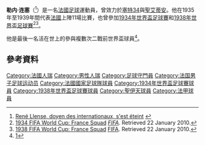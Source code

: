 {{noteTA|G1=football|1=zh-hans:圣艾蒂安;zh-hk:聖伊天;zh-tw:聖艾蒂安;}}
{{Football player infobox
| image= René LLense en 1935 (gardien du FC Sète).jpg
| caption= 
| playername = 勒内·连塞<br />''René Llense''
| fullname = 
| height = 
| nickname = 
| dateofbirth = {{birth date|1913|7|14}}
| cityofbirth = {{FRA}}[[東庇里牛斯省|東庇里牛斯省]][[科利烏爾|科利烏爾]]
| dateofdeath = {{death date and age|2014|3|12|1913|7|14}}
| cityofdeath = 
| currentclub = 已退役
| position = [[守門員|守門員]]
| youthyears = 
| youthclubs = 
| years = ?-1938<br />1938-1939<br />1942-1945
| clubs = [[塞特34足球俱樂部|塞特34]]<br />[[聖艾蒂安足球俱樂部|聖艾蒂安]]<br />[[聖艾蒂安足球俱樂部|聖艾蒂安]]
| caps(goals) = <br /><br />
| nationalyears = 1935-1939
| nationalteam = [[法國國家足球隊|法國]]
| nationalcaps(goals) = {{0}}11 {{0}}{{0}}(0)
}}
'''勒内·连塞'''（{{bd|1913年|7月14日|2014年|3月12日|catIdx=Llense, Rene}}<ref>[http://www.fff.fr/actualites/139361-551298-rene-llense-doyen-des-internationaux-sest-eteint René Llense, doyen des internationaux, s'est éteint] {{Wayback|url=http://www.fff.fr/actualites/139361-551298-rene-llense-doyen-des-internationaux-sest-eteint |date=20160304082133 }} {{fr icon}}</ref>）是一名[[法國|法國]][[足球|足球]]運動員，曾效力於[[塞特34足球俱樂部|塞特34]]與[[聖艾蒂安足球俱樂部|聖艾蒂安]]。他在1935年至1939年間代表[[法國國家足球隊|法國]]上陣11場比賽，也曾參加[[1934年世界盃足球賽|1934年世界盃足球賽]]和[[1938年世界盃足球賽|1938年世界盃足球賽]]<ref>[http://www.fifa.com/worldcup/archive/edition=3/teams/team=43946.html 1934 FIFA World Cup: France Squad] {{Wayback|url=http://www.fifa.com/worldcup/archive/edition=3/teams/team=43946.html |date=20100530120359 }} ''[[FIFA|FIFA]]''. Retrieved 22 January 2010.</ref><ref>[http://www.fifa.com/worldcup/archive/edition=5/teams/team=43946.html 1938 FIFA World Cup: France Squad] {{Wayback|url=http://www.fifa.com/worldcup/archive/edition=5/teams/team=43946.html |date=20100210230106 }} [[FIFA|FIFA]]. Retrieved 22 January 2010.</ref>。 

他是最後一名活在世上的參與複數次二戰前世界盃球員<ref>[http://www.xtratime.org/forum/showthread.php?p=7572739]</ref>。

== 參考資料 ==
{{reflist}}

{{DEFAULTSORT:Llense, Rene}}
[[Category:法國人瑞|Category:法國人瑞]]
[[Category:男性人瑞|Category:男性人瑞]]
[[Category:足球守門員|Category:足球守門員]]
[[Category:法国男子足球运动员|Category:法国男子足球运动员]]
[[Category:法國國家足球隊球員|Category:法國國家足球隊球員]]
[[Category:1934年世界盃足球賽球員|Category:1934年世界盃足球賽球員]]
[[Category:1938年世界盃足球賽球員|Category:1938年世界盃足球賽球員]]
[[Category:聖伊天球員|Category:聖伊天球員]]
[[Category:法甲球員|Category:法甲球員]]